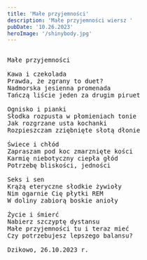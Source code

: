 ```yaml
---
title: 'Małe przyjemności'
description: 'Małe przyjemności wiersz '
pubDate: '10.26.2023'
heroImage: '/shinybody.jpg'
---
```

<pre>

Małe przyjemności

Kawa i czekolada
Prawda, że zgrany to duet?
Nadmorska jesienna promenada
Tańczą liście jeden za drugim piruet

Ognisko i pianki
Słodka rozpusta w płomieniach tonie
Jak rozgrzane usta kochanki
Rozpieszczam zziębnięte słotą dłonie

Świece i chłód
Zapraszam pod koc zmarznięte kości
Karmię niebotyczny ciepła głód
Potrzebę bliskości, jedności

Seks i sen 
Krążą eteryczne słodkie żywioły
Nim ogarnie Cię płytki REM
W doliny zabiorą boskie anioły

Życie i śmierć 
Nabierz szczyptę dystansu
Małe przyjemności tu i teraz mieć
Czy potrzebujesz lepszego balansu?

Dzikowo, 26.10.2023 r.

</pre>
